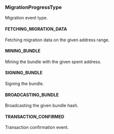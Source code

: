 ### MigrationProgressType
Migration event type.

#### FETCHING_MIGRATION_DATA

Fetching migration data on the given address range.

#### MINING_BUNDLE

Mining the bundle with the given spent address.

#### SIGNING_BUNDLE

Signing the bundle.

#### BROADCASTING_BUNDLE

Broadcasting the given bundle hash.

#### TRANSACTION_CONFIRMED

Transaction confirmation event.
